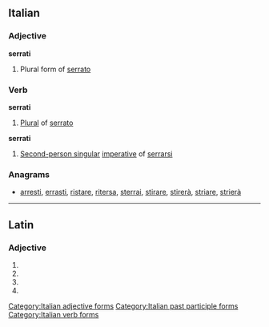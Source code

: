 ==Italian==

===Adjective===
'''serrati''' {{m}}

# Plural form of [[serrato]]

===Verb===
'''serrati''' {{m}}

# [[plural|Plural]] of [[serrato]]

'''serrati'''
# [[second-person singular|Second-person singular]] [[imperative]] of [[serrarsi]]

===Anagrams===
* [[arresti#Italian|arresti]], [[errasti#Italian|errasti]], [[ristare#Italian|ristare]], [[ritersa#Italian|ritersa]], [[sterrai#Italian|sterrai]], [[stirare#Italian|stirare]], [[stirerà#Italian|stirerà]], [[striare#Italian|striare]], [[strierà#Italian|strierà]]

[[Category:Italian adjective forms]]
[[Category:Italian past participle forms]]
[[Category:Italian verb forms]]

----

==Latin==

===Adjective===
{{la-adj-form|serrātī}}

# {{inflection of|serratus|serrātus|nom|m|p|lang=la}}
# {{inflection of|serratus|serrātus|gen|m|s|lang=la}}
# {{inflection of|serratus|serrātus|gen|n|s|lang=la}}
# {{inflection of|serratus|serrātus|voc|m|p|lang=la}}